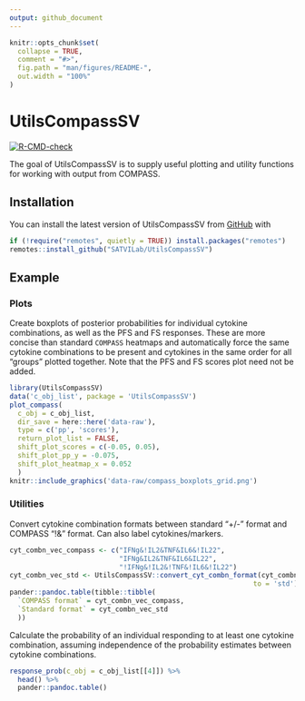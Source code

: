 ```yaml
---
output: github_document
---
```


<!-- README.md is generated from README.Rmd. Please edit that file -->

```r
knitr::opts_chunk$set(
  collapse = TRUE,
  comment = "#>",
  fig.path = "man/figures/README-",
  out.width = "100%"
)
```

# UtilsCompassSV

<!-- badges: start -->
[![R-CMD-check](https://github.com/SATVILab/compassutils/workflows/R-CMD-check/badge.svg)](https://github.com/SATVILab/compassutils/actions)
<!-- badges: end -->

The goal of UtilsCompassSV is to supply useful plotting and utility functions for working with output from COMPASS.

## Installation

You can install the latest version of UtilsCompassSV from [GitHub](https://www.github.com) with

```r
if (!require("remotes", quietly = TRUE)) install.packages("remotes")
remotes::install_github("SATVILab/UtilsCompassSV")
```

## Example

### Plots

Create boxplots of posterior probabilities for individual cytokine combinations, as well
as the PFS and FS responses. These are more concise than standard `COMPASS` heatmaps and automatically force the same cytokine combinations to be present and cytokines in the same order for all "groups" plotted together. Note that the PFS and FS scores plot need not be added.

```r
library(UtilsCompassSV)
data('c_obj_list', package = 'UtilsCompassSV')
plot_compass(
  c_obj = c_obj_list,
  dir_save = here::here('data-raw'),
  type = c('pp', 'scores'),
  return_plot_list = FALSE,
  shift_plot_scores = c(-0.05, 0.05),
  shift_plot_pp_y = -0.075,
  shift_plot_heatmap_x = 0.052
  )
knitr::include_graphics('data-raw/compass_boxplots_grid.png')
```

### Utilities

Convert cytokine combination formats between standard "+/-" format and COMPASS "!&" format. Can also label cytokines/markers.

```r
cyt_combn_vec_compass <- c("IFNg&!IL2&TNF&IL6&!IL22",
                           "IFNg&IL2&TNF&IL6&IL22",
                           "!IFNg&!IL2&!TNF&!IL6&!IL22")
cyt_combn_vec_std <- UtilsCompassSV::convert_cyt_combn_format(cyt_combn_vec_compass,
                                                            to = 'std')
pander::pandoc.table(tibble::tibble(
  `COMPASS format` = cyt_combn_vec_compass,
  `Standard format` = cyt_combn_vec_std
  ))
```

Calculate the probability of an individual responding to at least one cytokine combination, assuming independence of the probability estimates between cytokine combinations.

```r
response_prob(c_obj = c_obj_list[[4]]) %>%
  head() %>%
  pander::pandoc.table()
```
